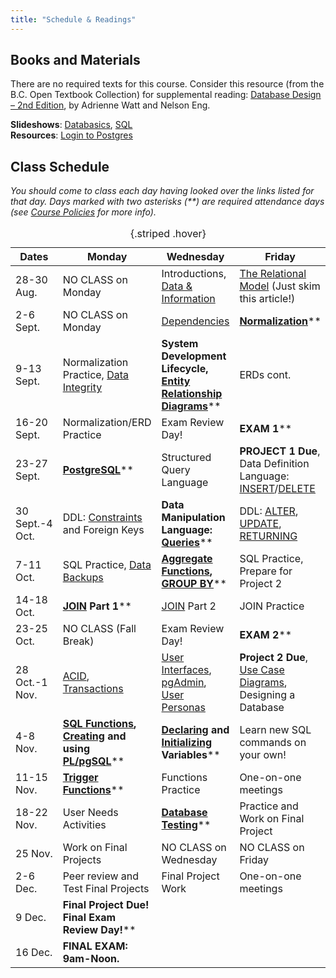 ```yaml
---
title: "Schedule & Readings"
---
```


## Books and Materials

There are no required texts for this course. Consider this resource (from the B.C. Open Textbook Collection) for supplemental reading: [Database Design – 2nd Edition](https://opentextbc.ca/dbdesign01/open/download?type=pdf), by Adrienne Watt and Nelson Eng.

**Slideshows**: [Databasics](slides/databasics.qmd), [SQL](slides/sql.qmd)  
**Resources**: [Login to Postgres](login.qmd)

## Class Schedule

*You should come to class each day having looked over the links listed for that day. Days marked with two asterisks (\*\*) are required attendance days (see [Course Policies](policies.qmd#attendance-participation) for more info).*

Dates|Monday|Wednesday|Friday
-|---|---|---
28-30 Aug.|NO CLASS on Monday|Introductions, [Data & Information](slides/databasics.qmd)|[The Relational Model](https://www.seas.upenn.edu/~zives/03f/cis550/codd.pdf) (Just skim this article!)
2-6 Sept.|NO CLASS on Monday|[Dependencies](https://monday.com/blog/project-management/functional-dependencies-2/)|**[Normalization](https://www.datanamic.com/support/database-normalization.html)**\**
9-13 Sept.|Normalization Practice, [Data Integrity](https://www.digitalguardian.com/blog/what-data-integrity-data-protection-101)|**System Development Lifecycle, [Entity Relationship Diagrams](https://www.visual-paradigm.com/guide/data-modeling/what-is-entity-relationship-diagram/)**\**|ERDs cont. 
16-20 Sept.|Normalization/ERD Practice|Exam Review Day!|**EXAM 1**\**
23-27 Sept.|**[PostgreSQL](https://www.postgresql.org/docs/14/index.html)**\**|Structured Query Language|**PROJECT 1 Due**, Data Definition Language: [INSERT](https://www.postgresql.org/docs/14/dml-insert.html)/[DELETE](https://www.postgresql.org/docs/14/dml-insert.html)
30 Sept.-4 Oct.|DDL: [Constraints](https://www.postgresql.org/docs/14/ddl-constraints.html) and Foreign Keys|**Data Manipulation Language: [Queries](https://www.postgresql.org/docs/14/queries-overview.html)**\**|DDL: [ALTER](https://www.postgresql.org/docs/14/ddl-alter.html), [UPDATE](https://www.postgresql.org/docs/14/dml-update.html), [RETURNING](https://www.postgresql.org/docs/14/dml-update.html)
7-11 Oct.|SQL Practice, [Data Backups](https://www.egnyte.com/guides/governance/data-backup-strategy)|**[Aggregate Functions](https://www.postgresql.org/docs/14/functions-aggregate.html), [GROUP BY](https://www.postgresql.org/docs/14/queries-table-expressions.html#QUERIES-GROUP)**\**|SQL Practice, Prepare for Project 2
14-18 Oct.|**[JOIN](https://www.postgresql.org/docs/14/tutorial-join.html) Part 1**\**|[JOIN](https://www.postgresqltutorial.com/postgresql-tutorial/postgresql-joins/) Part 2|JOIN Practice
23-25 Oct.|NO CLASS (Fall Break)|Exam Review Day!|**EXAM 2**\**
28 Oct.-1 Nov.|[ACID](https://www.databricks.com/glossary/acid-transactions), [Transactions](https://www.postgresql.org/docs/current/tutorial-transactions.html)|[User Interfaces](https://e115.engr.ncsu.edu/operating-systems/user-interface/), [pgAdmin](https://www.adservio.fr/post/what-is-pgadmin), [User Personas](https://mailchimp.com/resources/how-to-create-a-user-persona-ux/)|**Project 2 Due**, [Use Case Diagrams](https://www.visual-paradigm.com/guide/uml-unified-modeling-language/what-is-use-case-diagram/), Designing a Database
4-8 Nov.|**[SQL Functions](https://www.postgresql.org/docs/14/xfunc.html), [Creating](https://www.postgresql.org/docs/14/sql-createfunction.html) and using [PL/pgSQL](https://www.postgresql.org/docs/14/plpgsql-structure.html)**\**|**[Declaring](https://www.postgresql.org/docs/14/plpgsql-declarations.html) and [Initializing](https://www.commandprompt.com/education/how-to-declare-a-variable-in-postgresql/) Variables**\**|Learn new SQL commands on your own!
11-15 Nov.|**[Trigger Functions](https://www.postgresql.org/docs/14/plpgsql-trigger.html)**\**|Functions Practice|One-on-one meetings
18-22 Nov.|User Needs Activities|**[Database Testing](https://katalon.com/resources-center/blog/database-testing)**\**|Practice and Work on Final Project
25 Nov.|Work on Final Projects|NO CLASS on Wednesday|NO CLASS on Friday
2-6 Dec.|Peer review and Test Final Projects|Final Project Work|One-on-one meetings
9 Dec.|**Final Project Due! Final Exam Review Day!**\**
16 Dec.|**FINAL EXAM: 9am-Noon.**

: {.striped .hover}
